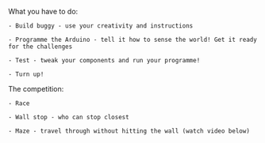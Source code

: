 What you have to do:

    - Build buggy - use your creativity and instructions

    - Programme the Arduino - tell it how to sense the world! Get it ready for the challenges

    - Test - tweak your components and run your programme!

    - Turn up!

The competition:

    - Race

    - Wall stop - who can stop closest

    - Maze - travel through without hitting the wall (watch video below)

